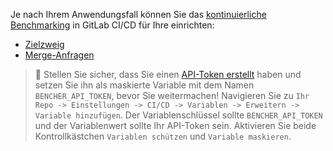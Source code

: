 Je nach Ihrem Anwendungsfall können Sie das [kontinuierliche Benchmarking][kontinuierliches Benchmarking] in GitLab CI/CD für Ihre einrichten:

- [Zielzweig](#target-branch)
- [Merge-Anfragen](#merge-requests)

> 🐰 Stellen Sie sicher, dass Sie einen [API-Token erstellt][api-token erstellt] haben
> und setzen Sie ihn als maskierte Variable mit dem Namen `BENCHER_API_TOKEN`, bevor Sie weitermachen!
> Navigieren Sie zu `Ihr Repo -> Einstellungen -> CI/CD -> Variablen -> Erweitern -> Variable hinzufügen`.
> Der Variablenschlüssel sollte `BENCHER_API_TOKEN` und der Variablenwert sollte Ihr API-Token sein.
> Aktivieren Sie beide Kontrollkästchen `Variablen schützen` und `Variable maskieren`.

[kontinuierliches Benchmarking]: /de/docs/explanation/continuous-benchmarking/
[api-token erstellt]: /de/docs/tutorial/quick-start/#create-an-api-token

[zielzweig]: #target-branch
[merge-anfragen]: #merge-requests